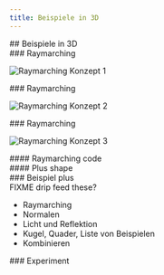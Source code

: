 ```yaml
---
title: Beispiele in 3D
---
```



<section>
## Beispiele in 3D
</section>

<section>
### Raymarching

![Raymarching Konzept 1](/09-beispiele-raymarching-1.svg)
</section>

<section>
### Raymarching

![Raymarching Konzept 2](/09-beispiele-raymarching-2.svg)
</section>

<section>
### Raymarching

![Raymarching Konzept 3](/09-beispiele-raymarching-3.svg)
</section>

<section>
#### Raymarching code

<WebGlCode file="09-beispiele-plus" start="float rayMarch" end="\n}"/>
</section>

<section>
#### Plus shape

<WebGlCode file="09-beispiele-plus" start="float sdPlus" end="\n}" />
</section>

<section>
### Beispiel plus

<WebGlCanvas file="09-beispiele-plus" />
</section>

<section>
FIXME drip feed these?

- Raymarching
- Normalen
- Licht und Reflektion
- Kugel, Quader, Liste von Beispielen
- Kombinieren
</section>

<section>
### Experiment

<WebGlCanvas file="09-beispiele-leuchtturm" />
</section>
